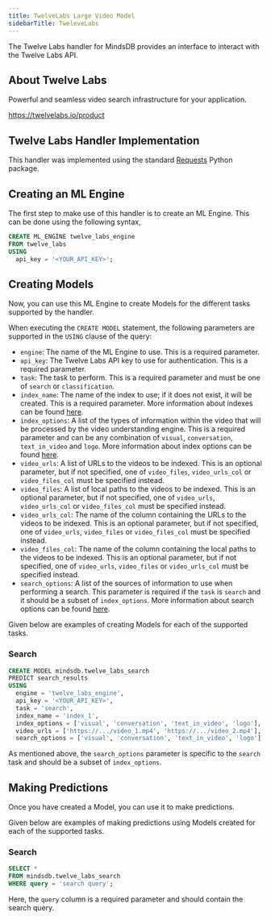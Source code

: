 ```yaml
---
title: TwelveLabs Large Video Model 
sidebarTitle: TweleveLabs
---
```




The Twelve Labs handler for MindsDB provides an interface to interact with the Twelve Labs API.

## About Twelve Labs
Powerful and seamless video search infrastructure for your application. 



https://twelvelabs.io/product

## Twelve Labs Handler Implementation

This handler was implemented using the standard [Requests](https://github.com/psf/requests) Python package.

## Creating an ML Engine

The first step to make use of this handler is to create an ML Engine. This can be done using the following syntax,
```sql
CREATE ML_ENGINE twelve_labs_engine
FROM twelve_labs
USING
  api_key = '<YOUR_API_KEY>';
```

## Creating Models

Now, you can use this ML Engine to create Models for the different tasks supported by the handler. 

When executing the `CREATE MODEL` statement, the following parameters are supported in the `USING` clause of the query:
- `engine`: The name of the ML Engine to use. This is a required parameter.
- `api_key`: The Twelve Labs API key to use for authentication. This is a required parameter.
- `task`: The task to perform. This is a required parameter and must be one of `search` or `classification`.
- `index_name`: The name of the index to use; if it does not exist, it will be created. This is a required parameter. More information about indexes can be found [here](https://docs.twelvelabs.io/docs/create-indexes).
- `index_options`: A list of the types of information within the video that will be processed by the video understanding engine. This is a required parameter and can be any combination of `visual`, `conversation`, `text_in_video` and `logo`. More information about index options can be found [here](https://docs.twelvelabs.io/docs/indexing-options).
- `video_urls`: A list of URLs to the videos to be indexed. This is an optional parameter, but if not specified, one of `video_files`, `video_urls_col` or `video_files_col` must be specified instead.
- `video_files`: A list of local paths to the videos to be indexed. This is an optional parameter, but if not specified, one of `video_urls`, `video_urls_col` or `video_files_col` must be specified instead.
- `video_urls_col`: The name of the column containing the URLs to the videos to be indexed. This is an optional parameter, but if not specified, one of `video_urls`, `video_files` or `video_files_col` must be specified instead.
- `video_files_col`: The name of the column containing the local paths to the videos to be indexed. This is an optional parameter, but if not specified, one of `video_urls`, `video_files` or `video_urls_col` must be specified instead.
- `search_options`: A list of the sources of information to use when performing a search. This parameter is required if the `task` is `search` and it should be a subset of `index_options`. More information about search options can be found [here](https://docs.twelvelabs.io/docs/search-options).

Given below are examples of creating Models for each of the supported tasks.

### Search
```sql
CREATE MODEL mindsdb.twelve_labs_search
PREDICT search_results
USING
  engine = 'twelve_labs_engine',
  api_key = '<YOUR_API_KEY>',
  task = 'search',
  index_name = 'index_1',
  index_options = ['visual', 'conversation', 'text_in_video', 'logo'],
  video_urls = ['https://.../video_1.mp4', 'https://.../video_2.mp4'],
  search_options = ['visual', 'conversation', 'text_in_video', 'logo'];
```

As mentioned above, the `search_options` parameter is specific to the `search` task and should be a subset of `index_options`.

## Making Predictions

Once you have created a Model, you can use it to make predictions. 

Given below are examples of making predictions using Models created for each of the supported tasks.

### Search
```sql
SELECT *
FROM mindsdb.twelve_labs_search
WHERE query = 'search query';
```

Here, the `query` column is a required parameter and should contain the search query.
